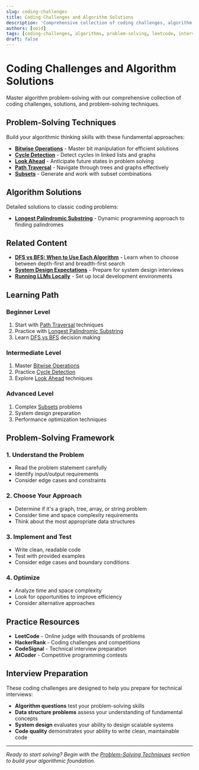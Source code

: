 ```yaml
---
slug: coding-challenges
title: Coding Challenges and Algorithm Solutions
description: 'Comprehensive collection of coding challenges, algorithm problems, and step-by-step solutions with problem-solving techniques and best practices.'
authors: [oeid]
tags: [coding-challenges, algorithms, problem-solving, leetcode, interview-prep]
draft: false
---
```


# Coding Challenges and Algorithm Solutions

Master algorithm problem-solving with our comprehensive collection of coding challenges, solutions, and problem-solving techniques.

## Problem-Solving Techniques

Build your algorithmic thinking skills with these fundamental approaches:

- **[Bitwise Operations](/docs/coding-challenges/problem-solving-techniques/bitwise-operations)** - Master bit manipulation for efficient solutions
- **[Cycle Detection](/docs/coding-challenges/problem-solving-techniques/cycle-detection)** - Detect cycles in linked lists and graphs
- **[Look Ahead](/docs/coding-challenges/problem-solving-techniques/look-ahead)** - Anticipate future states in problem solving
- **[Path Traversal](/docs/coding-challenges/problem-solving-techniques/path-traversal)** - Navigate through trees and graphs effectively
- **[Subsets](/docs/coding-challenges/problem-solving-techniques/subsets)** - Generate and work with subset combinations

## Algorithm Solutions

Detailed solutions to classic coding problems:

- **[Longest Palindromic Substring](/docs/coding-challenges/solutions/longest-palindromic-substring)** - Dynamic programming approach to finding palindromes

## Related Content

- **[DFS vs BFS: When to Use Each Algorithm](/blog/dfs-vs-bfs)** - Learn when to choose between depth-first and breadth-first search
- **[System Design Expectations](/docs/interviewing/system-design-expectations)** - Prepare for system design interviews
- **[Running LLMs Locally](/docs/deep-dives/running-llms-locally)** - Set up local development environments

## Learning Path

### Beginner Level
1. Start with [Path Traversal](/docs/coding-challenges/problem-solving-techniques/path-traversal) techniques
2. Practice with [Longest Palindromic Substring](/docs/coding-challenges/solutions/longest-palindromic-substring)
3. Learn [DFS vs BFS](/blog/dfs-vs-bfs) decision making

### Intermediate Level
1. Master [Bitwise Operations](/docs/coding-challenges/problem-solving-techniques/bitwise-operations)
2. Practice [Cycle Detection](/docs/coding-challenges/problem-solving-techniques/cycle-detection)
3. Explore [Look Ahead](/docs/coding-challenges/problem-solving-techniques/look-ahead) techniques

### Advanced Level
1. Complex [Subsets](/docs/coding-challenges/problem-solving-techniques/subsets) problems
2. System design preparation
3. Performance optimization techniques

## Problem-Solving Framework

### 1. Understand the Problem
- Read the problem statement carefully
- Identify input/output requirements
- Consider edge cases and constraints

### 2. Choose Your Approach
- Determine if it's a graph, tree, array, or string problem
- Consider time and space complexity requirements
- Think about the most appropriate data structures

### 3. Implement and Test
- Write clean, readable code
- Test with provided examples
- Consider edge cases and boundary conditions

### 4. Optimize
- Analyze time and space complexity
- Look for opportunities to improve efficiency
- Consider alternative approaches

## Practice Resources

- **LeetCode** - Online judge with thousands of problems
- **HackerRank** - Coding challenges and competitions
- **CodeSignal** - Technical interview preparation
- **AtCoder** - Competitive programming contests

## Interview Preparation

These coding challenges are designed to help you prepare for technical interviews:

- **Algorithm questions** test your problem-solving skills
- **Data structure problems** assess your understanding of fundamental concepts
- **System design** evaluates your ability to design scalable systems
- **Code quality** demonstrates your ability to write clean, maintainable code

---

*Ready to start solving? Begin with the [Problem-Solving Techniques](/docs/coding-challenges/problem-solving-techniques/) section to build your algorithmic foundation.*
